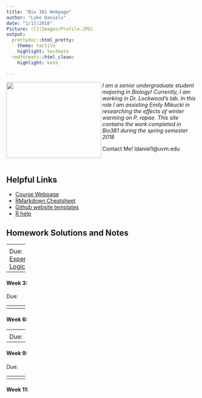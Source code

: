 ```yaml
---
title: "Bio 381 Webpage"
author: "Luke Daniels"
date: "1/17/2018"
Picture: ![](Images/Profile.JPG) 
output: 
  prettydoc::html_pretty:
    theme: tactile
    highlight: textmate
  rmdformats::html_clean:
    highlight: kate
    
---
```

<p align="center">

<img src = "Profile.jpg" width = "250" height = "200" align = "left" /> 


*I am a senior undergraduate student majoring in Biology!  Currently, I am working in Dr. Lockwood's lab. In this role I am assisting Emily Mikucki in researching the effects of winter warming on P. rapae. This site contains the work completed in Bio381 during the spring semester 2018*  

Contact Me! ldaniel1@uvm.edu

<br/>


## Helpful Links   
* [Course Webpage](https://gotellilab.github.io/Bio381/)   
* [RMarkdown Cheatsheet](https://www.rstudio.com/wp-content/uploads/2015/02/rmarkdown-cheatsheet.pdf)   
* [Github website templates](https://github.com/jekyll/jekyll/wiki/Themes)   
* [R help](http://stackoverflow.com/questions/tagged/r)   

## Homework Solutions and Notes

------
<div id='id-section1'/>
#### Week 1: Setting up a webpage 
[Assignment Page](https://gotellilab.github.io/Bio381/Homeworks/Homework01.html)   
   
Due:  
*Index Page Sucessfully Built*
1. Met Matthew Perry, Play Guitar   
2. http://lukedaniels1.github.io  
3. https://lukedaniels1.github.io/Bio381_2018/ 
   
No solution   

------
<div id='id-section2'/>
#### Week 2:    

Due: [Experimental Logic Tree](Homework 2.html)
 

------
<div id='id-section3'/>
#### Week 3: 

Due:   
       
------
<div id='id-section4'/>
#### Week 4:    

Due:   
      

------
<div id='id-section5'/>   
#### Week 5: 
Due:   
   
 
------
<div id='id-section6'/>   
#### Week 6: 

------
<div id='id-section7'/>
#### Week 7: 


------
<div id='id-section8'/>
#### Week 8:  

Due:   
   

------
<div id='id-section9'/>
#### Week 9: 

Due:   

------
<div id='id-section10'/>
#### Week 10:    


------
<div id='id-section11'/>
#### Week 11:   

</div>
